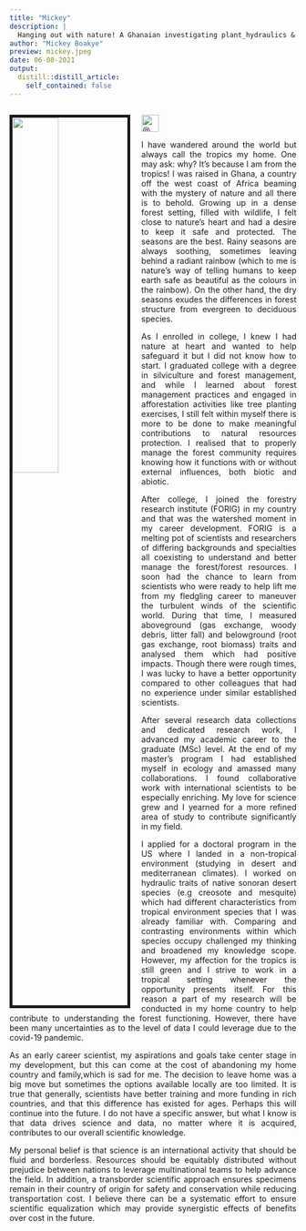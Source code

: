 ```yaml
---
title: "Mickey"
description: |
  Hanging out with nature! A Ghanaian investigating plant_hydraulics & vulnerability to drought stress 🌳 leaf venation & architecture 🍃 in the tropics and deserts 
author: "Mickey Boakye"
preview: mickey.jpeg
date: 06-08-2021
output:
  distill::distill_article:
    self_contained: false
---
```



<div style="float:left; text-align: justify">
<img src="mickey.jpeg" style="width:40%; border:5px solid; margin-right: 20px" align="left">


<a href="https://twitter.com/M_K_Boakye">
<img src="tt.png" alt="@M_K_Boakye" width="30"/>
</a>

I have wandered around the world but always call the tropics my home. One may ask: why? It’s because I am from the tropics! I was raised in Ghana, a country off the west coast of Africa beaming with the mystery of nature and all there is to behold. Growing up in a dense forest setting, filled with wildlife, I felt close to nature's heart and had a desire to keep it safe and protected. The seasons are the best. Rainy seasons are always soothing, sometimes leaving behind a radiant rainbow (which to me is nature's way of telling humans to keep earth safe as beautiful as the colours in the rainbow). On the other hand, the dry seasons exudes the differences in forest structure from evergreen to deciduous species.

As I enrolled in college, I knew I had nature at heart and wanted to help safeguard it but I did not know how to start. I graduated college with a degree in silviculture and forest management, and while I learned about forest management practices and engaged in afforestation activities like tree planting exercises, I still felt within myself there is more to be done to make meaningful contributions to natural resources protection.  I realised that to properly manage the forest community requires  knowing how it functions with or without external influences, both biotic and abiotic.

After college, I joined the forestry research institute (FORIG) in my country and that was the watershed moment in my career development. FORIG is a melting pot of scientists and researchers of differing backgrounds and specialties all coexisting to understand and better manage the forest/forest resources. I soon had the chance to learn from scientists who were ready to help lift me from my fledgling career to maneuver the turbulent winds of the scientific world. During that time, I measured aboveground (gas exchange, woody debris, litter fall) and belowground (root gas exchange, root biomass) traits and analysed them which had positive impacts. Though there were rough times, I was lucky to have a better opportunity compared to other colleagues that had no experience under similar established scientists. 

After several research data collections and dedicated research work, I advanced my academic career to the graduate (MSc) level. At the end of my master’s program I had established myself in ecology and amassed many collaborations. I found collaborative work with international scientists to be especially enriching. My love for science grew and I yearned for a more refined area of study to contribute significantly in my field.

I applied for a doctoral program in the US where I landed in a non-tropical environment (studying in desert and mediterranean climates). I worked on hydraulic traits of native sonoran desert species (e.g creosote and mesquite) which had different characteristics from tropical environment species that I was already familiar with. Comparing and contrasting environments within which species occupy challenged my thinking and broadened my knowledge scope. However, my affection for the tropics is still green and I strive to work in a tropical setting whenever the opportunity presents itself. For this reason a part of my research will be conducted in my home country to help contribute to understanding the forest functioning. However, there have been many uncertainties as to the level of data I could leverage due to the covid-19 pandemic. 

As an early career scientist, my aspirations and goals take center stage in my development, but this can come at the cost of abandoning my home country and family,which is sad for me. The decision to leave home was a big move but sometimes the options available locally are too limited. It is true that generally, scientists have better training and more funding in rich countries, and that this difference has existed for ages. Perhaps this will continue into the future. I do not have a specific answer, but what I know is that data drives science and data, no matter where it is acquired, contributes to our overall scientific knowledge.

My personal belief is that science is an international activity that should be fluid and borderless. Resources should be equitably distributed without prejudice between nations to leverage multinational teams to help advance the field. In addition, a transborder scientific approach ensures specimens remain in their country of origin for safety and conservation while reducing transportation cost. I believe there can be a systematic effort to ensure scientific  equalization which may provide synergistic effects of benefits over cost in the future.


</div> 

--- 

